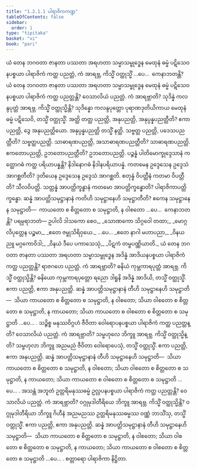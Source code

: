 ```yaml
---
title: "1.2.1.1 ပါရာဇိကကဏ္ဍ"
tableOfContents: false
sidebar:
  order: 1
type: "tipitaka"
basket: "vi"
book: "pari"
---
```



<DynamicBreadcrumb />

<Division number="188" book="pari" e="ch" v="5" p="83">

<Paragraph number="595" book="pari">
ယံ တေန ဘဂဝတာ ဇာနတာ ပဿတာ အရဟတာ သမ္မာသမ္ဗုဒ္ဓေန မေထုနံ ဓမ္မံ ပဋိသေဝနပစ္စယာ ပါရာဇိကံ ကတ္ထ ပညတ္တံ, ကံ အာရဗ္ဘ, ကိသ္မိံ ဝတ္ထုသ္မိံ …ပေ…  ကေနာဘတန္တိ?
</Paragraph>

<Paragraph number="596" book="pari">
ယံ တေန ဘဂဝတာ ဇာနတာ ပဿတာ အရဟတာ သမ္မာသမ္ဗုဒ္ဓေန မေထုနံ ဓမ္မံ ပဋိသေဝနပစ္စယာ ပါရာဇိကံ ကတ္ထ ပညတ္တန္တိ? ဝေသာလိယံ ပညတ္တံ. ကံ အာရဗ္ဘာတိ? သုဒိန္နံ ကလန္ဒပုတ္တံ အာရဗ္ဘ. ကိသ္မိံ ဝတ္ထုသ္မိန္တိ? သုဒိန္နော ကလန္ဒပုတ္တော ပုရာဏဒုတိယိကာယ မေထုနံ ဓမ္မံ ပဋိသေဝိ, တသ္မိံ ဝတ္ထုသ္မိံ. အတ္ထိ တတ္ထ ပညတ္တိ, အနုပညတ္တိ, အနုပ္ပန္နပညတ္တီတိ? ဧကာ ပညတ္တိ, ဒွေ အနုပညတ္တိယော. အနုပ္ပန္နပညတ္တိ တသ္မိံ နတ္ထိ. သဗ္ဗတ္ထ ပညတ္တိ, ပဒေသပညတ္တီတိ? သဗ္ဗတ္ထပညတ္တိ. သာဓာရဏပညတ္တိ, အသာဓာရဏပညတ္တီတိ? သာဓာရဏပညတ္တိ. ဧကတောပညတ္တိ, ဥဘတောပညတ္တီတိ? ဥဘတောပညတ္တိ. ပဉ္စန္နံ ပါတိမောက္ခုဒ္ဒေသာနံ ကတ္ထောဂဓံ ကတ္ထ ပရိယာပန္နန္တိ? နိဒါနောဂဓံ နိဒါနပရိယာပန္နံ. ကတမေန ဥဒ္ဒေသေန ဥဒ္ဒေသံ အာဂစ္ဆတီတိ? ဒုတိယေန ဥဒ္ဒေသေန ဥဒ္ဒေသံ အာဂစ္ဆတိ. စတုန္နံ ဝိပတ္တီနံ ကတမာ ဝိပတ္တီတိ? သီလဝိပတ္တိ. သတ္တန္နံ အာပတ္တိက္ခန္ဓာနံ ကတမော အာပတ္တိက္ခန္ဓောတိ? ပါရာဇိကာပတ္တိက္ခန္ဓော. ဆန္နံ အာပတ္တိသမုဋ္ဌာနာနံ ကတိဟိ သမုဋ္ဌာနေဟိ သမုဋ္ဌာတီတိ? ဧကေန သမုဋ္ဌာနေန သမုဋ္ဌာတိ—  ကာယတော စ စိတ္တတော စ သမုဋ္ဌာတိ, န ဝါစတော …ပေ…  ကေနာဘတန္တိ? ပရမ္ပရာဘတံ—
</Paragraph>

<Paragraph number="597" type="verses" book="pari">
ဥပါလိ ဒါသကော စေဝ,_  
_သောဏကော သိဂ္ဂဝေါ တထာ;_  
_မောဂ္ဂလိပုတ္တေန ပဉ္စမာ,_  
_ဧတေ ဇမ္ဗုသိရိဝှယေ._  


</Paragraph>
</Division>

<Paragraph number="598" type="center" book="pari">
…ပေ…


</Paragraph>

<Paragraph number="599" type="verses" book="pari">
_ဧတေ နာဂါ မဟာပညာ,_  
_ဝိနယညူ မဂ္ဂကောဝိဒါ;_  
_ဝိနယံ ဒီပေ ပကာသေသုံ,_  
_ပိဋကံ တမ္ဗပဏ္ဏိယာတိ._  

</Paragraph>

<Division number="189" book="pari" e="ch" v="5" p="84">

<Paragraph number="600" book="pari">
ယံ တေန ဘဂဝတာ ဇာနတာ ပဿတာ အရဟတာ သမ္မာသမ္ဗုဒ္ဓေန အဒိန္နံ အာဒိယနပစ္စယာ ပါရာဇိကံ ကတ္ထ ပညတ္တန္တိ? ရာဇဂဟေ ပညတ္တံ. ကံ အာရဗ္ဘာတိ? ဓနိယံ ကုမ္ဘကာရပုတ္တံ အာရဗ္ဘ. ကိသ္မိံ ဝတ္ထုသ္မိန္တိ? ဓနိယော ကုမ္ဘကာရပုတ္တော ရညော ဒါရူနိ အဒိန္နံ အာဒိယိ, တသ္မိံ ဝတ္ထုသ္မိံ. ဧကာ ပညတ္တိ, ဧကာ အနုပညတ္တိ. ဆန္နံ အာပတ္တိသမုဋ္ဌာနာနံ တီဟိ သမုဋ္ဌာနေဟိ သမုဋ္ဌာတိ—  သိယာ ကာယတော စ စိတ္တတော စ သမုဋ္ဌာတိ, န ဝါစတော; သိယာ ဝါစတော စ စိတ္တတော စ သမုဋ္ဌာတိ, န ကာယတော; သိယာ ကာယတော စ ဝါစတော စ စိတ္တတော စ သမုဋ္ဌာတိ …ပေ… .
</Paragraph>

</Division>
<Division number="190" book="pari" e="ch" v="5" p="84">

<Paragraph number="601" book="pari">
သဉ္စိစ္စ မနုဿဝိဂ္ဂဟံ ဇီဝိတာ ဝေါရောပနပစ္စယာ ပါရာဇိကံ ကတ္ထ ပညတ္တန္တိ? ဝေသာလိယံ ပညတ္တံ. ကံ အာရဗ္ဘာတိ? သမ္ဗဟုလေ ဘိက္ခူ အာရဗ္ဘ. ကိသ္မိံ ဝတ္ထုသ္မိန္တိ? သမ္ဗဟုလာ ဘိက္ခူ အညမညံ ဇီဝိတာ ဝေါရောပေသုံ, တသ္မိံ ဝတ္ထုသ္မိံ. ဧကာ ပညတ္တိ, ဧကာ အနုပညတ္တိ. ဆန္နံ အာပတ္တိသမုဋ္ဌာနာနံ တီဟိ သမုဋ္ဌာနေဟိ သမုဋ္ဌာတိ—  သိယာ ကာယတော စ စိတ္တတော စ သမုဋ္ဌာတိ, န ဝါစတော; သိယာ ဝါစတော စ စိတ္တတော စ သမုဋ္ဌာတိ, န ကာယတော; သိယာ ကာယတော စ ဝါစတော စ စိတ္တတော စ သမုဋ္ဌာတိ …ပေ… .
</Paragraph>

</Division>
<Division number="191" book="pari" e="ch" v="5" p="84">

<Paragraph number="602" book="pari">
အသန္တံ အဘူတံ ဥတ္တရိမနုဿဓမ္မံ ဥလ္လပနပစ္စယာ ပါရာဇိကံ ကတ္ထ ပညတ္တန္တိ? ဝေသာလိယံ ပညတ္တံ. ကံ အာရဗ္ဘာတိ? ဝဂ္ဂုမုဒါတီရိယေ ဘိက္ခူ အာရဗ္ဘ. ကိသ္မိံ ဝတ္ထုသ္မိန္တိ? ဝဂ္ဂုမုဒါတီရိယာ ဘိက္ခူ ဂိဟီနံ အညမညဿ ဥတ္တရိမနုဿဓမ္မဿ ဝဏ္ဏံ ဘာသိံသု, တသ္မိံ ဝတ္ထုသ္မိံ. ဧကာ ပညတ္တိ, ဧကာ အနုပညတ္တိ. ဆန္နံ အာပတ္တိသမုဋ္ဌာနာနံ တီဟိ သမုဋ္ဌာနေဟိ သမုဋ္ဌာတိ—  သိယာ ကာယတော စ စိတ္တတော စ သမုဋ္ဌာတိ, န ဝါစတော; သိယာ ဝါစတော စ စိတ္တတော စ သမုဋ္ဌာတိ, န ကာယတော; သိယာ ကာယတော စ ဝါစတော စ စိတ္တတော စ သမုဋ္ဌာတိ …ပေ… .

</Paragraph>
</Division>

<Paragraph number="603" type="center" book="pari">
စတ္တာရော ပါရာဇိကာ နိဋ္ဌိတာ.
</Paragraph>